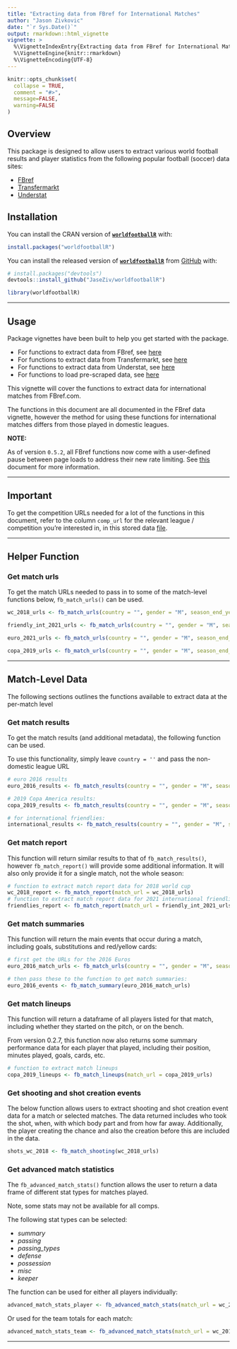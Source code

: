 ```yaml
---
title: "Extracting data from FBref for International Matches"
author: "Jason Zivkovic"
date: "`r Sys.Date()`"
output: rmarkdown::html_vignette
vignette: >
  %\VignetteIndexEntry{Extracting data from FBref for International Matches}
  %\VignetteEngine{knitr::rmarkdown}
  %\VignetteEncoding{UTF-8}
---
```


```r
knitr::opts_chunk$set(
  collapse = TRUE,
  comment = "#>",
  message=FALSE,
  warning=FALSE
)
```


## Overview

This package is designed to allow users to extract various world football results and player statistics from the following popular football (soccer) data sites:

* [FBref](https://fbref.com/en/)
* [Transfermarkt](https://www.transfermarkt.com/)
* [Understat](https://understat.com/)


## Installation

You can install the CRAN version of [**```worldfootballR```** ](https://CRAN.R-project.org/package=worldfootballR) with:

```r
install.packages("worldfootballR")
```

You can install the released version of [**```worldfootballR```**](https://github.com/JaseZiv/worldfootballR/) from [GitHub](https://github.com/JaseZiv/worldfootballR) with:

```r
# install.packages("devtools")
devtools::install_github("JaseZiv/worldfootballR")
```


```r
library(worldfootballR)
```

***

## Usage

Package vignettes have been built to help you get started with the package.

* For functions to extract data from FBref, see [here](https://jaseziv.github.io/worldfootballR/articles/extract-fbref-data.html)
* For functions to extract data from Transfermarkt, see [here](https://jaseziv.github.io/worldfootballR/articles/extract-transfermarkt-data.html)
* For functions to extract data from Understat, see [here](https://jaseziv.github.io/worldfootballR/articles/extract-understat-data.html)
* For functions to load pre-scraped data, see [here](https://jaseziv.github.io/worldfootballR/articles/load-scraped-data.html)

This vignette will cover the functions to extract data for international matches from FBref.com.

The functions in this document are all documented in the FBref data vignette, however the method for using these functions for international matches differs from those played in domestic leagues.

**NOTE:**

As of version `0.5.2`, all FBref functions now come with a user-defined pause between page loads to address their new rate limiting. See [this](https://www.sports-reference.com/bot-traffic.html) document for more information. 


***

## Important

To get the competition URLs needed for a lot of the functions in this document, refer to the column `comp_url` for the relevant league / competition you're interested in, in this stored data [file](https://github.com/JaseZiv/worldfootballR_data/blob/master/raw-data/all_leages_and_cups/all_competitions.csv).

***

## Helper Function

### Get match urls

To get the match URLs needed to pass in to some of the match-level functions below, `fb_match_urls()` can be used.

```r
wc_2018_urls <- fb_match_urls(country = "", gender = "M", season_end_year = 2018, tier = "", non_dom_league_url = "https://fbref.com/en/comps/1/history/World-Cup-Seasons")

friendly_int_2021_urls <- fb_match_urls(country = "", gender = "M", season_end_year = 2021, tier = "", non_dom_league_url = "https://fbref.com/en/comps/218/history/Friendlies-M-Seasons")

euro_2021_urls <- fb_match_urls(country = "", gender = "M", season_end_year = 2021, tier = "", non_dom_league_url = "https://fbref.com/en/comps/676/history/European-Championship-Seasons")

copa_2019_urls <- fb_match_urls(country = "", gender = "M", season_end_year = 2019, tier = "", non_dom_league_url = "https://fbref.com/en/comps/685/history/Copa-America-Seasons")
```


***

## Match-Level Data

The following sections outlines the functions available to extract data at the per-match level

### Get match results

To get the match results (and additional metadata), the following function can be used.

To use this functionality, simply leave `country = ''` and pass the non-domestic league URL

```r
# euro 2016 results
euro_2016_results <- fb_match_results(country = "", gender = "M", season_end_year = 2016, tier = "", non_dom_league_url = "https://fbref.com/en/comps/676/history/European-Championship-Seasons")

# 2019 Copa America results:
copa_2019_results <- fb_match_results(country = "", gender = "M", season_end_year = 2019, non_dom_league_url = "https://fbref.com/en/comps/685/history/Copa-America-Seasons")

# for international friendlies:
international_results <- fb_match_results(country = "", gender = "M", season_end_year = 2021, tier = "", non_dom_league_url = "https://fbref.com/en/comps/218/history/Friendlies-M-Seasons")
```



### Get match report

This function will return similar results to that of `fb_match_results()`, however `fb_match_report()` will provide some additional information. It will also only provide it for a single match, not the whole season:  

```r
# function to extract match report data for 2018 world cup
wc_2018_report <- fb_match_report(match_url = wc_2018_urls)
# function to extract match report data for 2021 international friendlies
friendlies_report <- fb_match_report(match_url = friendly_int_2021_urls)
```


### Get match summaries

This function will return the main events that occur during a match, including goals, substitutions and red/yellow cards:  

```r
# first get the URLs for the 2016 Euros
euro_2016_match_urls <- fb_match_urls(country = "", gender = "M", season_end_year = 2016, tier = "", non_dom_league_url = "https://fbref.com/en/comps/676/history/European-Championship-Seasons")

# then pass these to the function to get match summaries:
euro_2016_events <- fb_match_summary(euro_2016_match_urls)
```


### Get match lineups

This function will return a dataframe of all players listed for that match, including whether they started on the pitch, or on the bench.

From version 0.2.7, this function now also returns some summary performance data for each player that played, including their position, minutes played, goals, cards, etc.

```r
# function to extract match lineups
copa_2019_lineups <- fb_match_lineups(match_url = copa_2019_urls)
```



### Get shooting and shot creation events

The below function allows users to extract shooting and shot creation event data for a match or selected matches. The data returned includes who took the shot, when, with which body part and from how far away. Additionally, the player creating the chance and also the creation before this are included in the data.

```r
shots_wc_2018 <- fb_match_shooting(wc_2018_urls)
```



### Get advanced match statistics

The `fb_advanced_match_stats()` function allows the user to return a data frame of different stat types for matches played.

Note, some stats may not be available for all comps.

The following stat types can be selected:

* *summary*
* *passing*
* *passing_types*
* *defense*
* *possession*
* *misc*
* *keeper*

The function can be used for either all players individually:

```r
advanced_match_stats_player <- fb_advanced_match_stats(match_url = wc_2018_urls, stat_type = "possession", team_or_player = "player")
```


Or used for the team totals for each match:

```r
advanced_match_stats_team <- fb_advanced_match_stats(match_url = wc_2018_urls, stat_type = "passing_types", team_or_player = "team")
```

***


